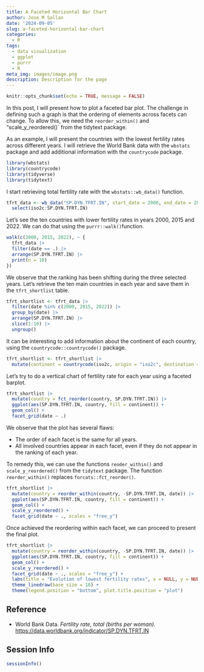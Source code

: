 ```yaml
---
title: A Faceted Horizontal Bar Chart
author: Jose M Sallan
date: '2024-09-05'
slug: a-faceted-horizontal-bar-chart
categories:
  - R
tags:
  - data visualization
  - ggplot
  - purrr
  - R
meta_img: images/image.png
description: Description for the page
---
```



```r
knitr::opts_chunk$set(echo = TRUE, message = FALSE)
```

In this post, I will present how to plot a faceted bar plot. The challenge in defining such a graph is that the ordering of elements across facets can change. To allow this, we need the `reorder_within()` and "scale_y_reordered()` from the tidytext package.

As an example, I will present the countries with the lowest fertility rates across different years. I will retrieve the World Bank data with the `wbstats` package and add additional information with the `countrycode` package.

```r
library(wbstats)
library(countrycode)
library(tidyverse)
library(tidytext)
```

I start retrieving total fertility rate with the `wbstats::wb_data()` function.

```r
tfrt_data <- wb_data("SP.DYN.TFRT.IN", start_date = 2000, end_date = 2022) |>
  select(iso2c:SP.DYN.TFRT.IN)
```

Let's see the ten countries with lower fertility rates in years 2000, 2015 and 2022. We can do that using the `purrr::walk()`function.

```r

walk(c(2000, 2015, 2022), ~ {
  tfrt_data |>
  filter(date == .) |>
  arrange(SP.DYN.TFRT.IN) |>
  print(n = 10)
})
```

We observe that the ranking has been shifting during the three selected years. Let's retrieve the ten main countries in each year and save them in the `tfrt_shortlist` table.

```r
tfrt_shortlist <- tfrt_data |>
  filter(date %in% c(2000, 2015, 2022)) |>
  group_by(date) |>
  arrange(SP.DYN.TFRT.IN) |>
  slice(1:10) |>
  ungroup()
```

It can be interesting to add information about the continent of each country, using the `countrycode::countrycode()` package.

```r
tfrt_shortlist <- tfrt_shortlist |>
  mutate(continent = countrycode(iso2c, origin = "iso2c", destination = "continent"))
```

Let's try to do a vertical chart of fertility rate for each year using a faceted barplot.

```r
tfrt_shortlist |>
  mutate(country = fct_reorder(country, SP.DYN.TFRT.IN)) |>
  ggplot(aes(SP.DYN.TFRT.IN, country, fill = continent)) +
  geom_col() +
  facet_grid(date ~ .)
```

We observe that the plot has several flaws:

-   The order of each facet is the same for all years.
-   All involved countries appear in each facet, even if they do not appear in the ranking of each year.

To remedy this, we can use the functions `reoder_within()` and `scale_y_reordered()` from the `tidytext` package. The function `reorder_within()` replaces `forcats::fct_reorder()`.

```r
tfrt_shortlist |>
  mutate(country = reorder_within(country, -SP.DYN.TFRT.IN, date)) |>
  ggplot(aes(SP.DYN.TFRT.IN, country, fill = continent)) +
  geom_col() +
  scale_y_reordered() +
  facet_grid(date ~ ., scales = "free_y")
```

Once achieved the reordering within each facet, we can proceed to present the final plot.

```r
tfrt_shortlist |>
  mutate(country = reorder_within(country, -SP.DYN.TFRT.IN, date)) |>
  ggplot(aes(SP.DYN.TFRT.IN, country, fill = continent)) +
  geom_col() +
  scale_y_reordered() +
  facet_grid(date ~ ., scales = "free_y") +
  labs(title = "Evolution of lowest fertility rates", x = NULL, y = NULL) +
  theme_linedraw(base_size = 10) +
  theme(legend.position = "bottom", plot.title.position = "plot")
```

## Reference

-   World Bank Data. *Fertility rate, total (births per woman).* <https://data.worldbank.org/indicator/SP.DYN.TFRT.IN>

## Session Info

```r
sessionInfo()
```

